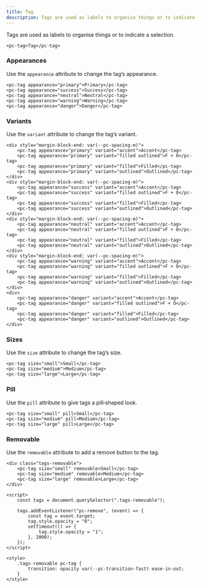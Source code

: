 ```yaml
---
title: Tag
description: Tags are used as labels to organise things or to indicate a selection.
---
```


Tags are used as labels to organise things or to indicate a selection.

```demo:open
<pc-tag>Tag</pc-tag>
```

### Appearances

Use the `appearance` attribute to change the tag’s appearance.

```demo
<pc-tag appearance="primary">Primary</pc-tag>
<pc-tag appearance="success">Success</pc-tag>
<pc-tag appearance="neutral">Neutral</pc-tag>
<pc-tag appearance="warning">Warning</pc-tag>
<pc-tag appearance="danger">Danger</pc-tag>
```

### Variants

Use the `variant` attribute to change the tag’s variant.

```demo
<div style="margin-block-end: var(--pc-spacing-m)">
    <pc-tag appearance="primary" variant="accent">Accent</pc-tag>
    <pc-tag appearance="primary" variant="filled outlined">F + O</pc-tag>
    <pc-tag appearance="primary" variant="filled">Filled</pc-tag>
    <pc-tag appearance="primary" variant="outlined">Outlined</pc-tag>
</div>
<div style="margin-block-end: var(--pc-spacing-m)">
    <pc-tag appearance="success" variant="accent">Accent</pc-tag>
    <pc-tag appearance="success" variant="filled outlined">F + O</pc-tag>
    <pc-tag appearance="success" variant="filled">Filled</pc-tag>
    <pc-tag appearance="success" variant="outlined">Outlined</pc-tag>
</div>
<div style="margin-block-end: var(--pc-spacing-m)">
    <pc-tag appearance="neutral" variant="accent">Accent</pc-tag>
    <pc-tag appearance="neutral" variant="filled outlined">F + O</pc-tag>
    <pc-tag appearance="neutral" variant="filled">Filled</pc-tag>
    <pc-tag appearance="neutral" variant="outlined">Outlined</pc-tag>
</div>
<div style="margin-block-end: var(--pc-spacing-m)">
    <pc-tag appearance="warning" variant="accent">Accent</pc-tag>
    <pc-tag appearance="warning" variant="filled outlined">F + O</pc-tag>
    <pc-tag appearance="warning" variant="filled">Filled</pc-tag>
    <pc-tag appearance="warning" variant="outlined">Outlined</pc-tag>
</div>
<div>
    <pc-tag appearance="danger" variant="accent">Accent</pc-tag>
    <pc-tag appearance="danger" variant="filled outlined">F + O</pc-tag>
    <pc-tag appearance="danger" variant="filled">Filled</pc-tag>
    <pc-tag appearance="danger" variant="outlined">Outlined</pc-tag>
</div>
```

### Sizes

Use the `size` attribute to change the tag’s size.

```demo
<pc-tag size="small">Small</pc-tag>
<pc-tag size="medium">Medium</pc-tag>
<pc-tag size="large">Large</pc-tag>
```

### Pill

Use the `pill` attribute to give tags a pill‐shaped look.

```demo
<pc-tag size="small" pill>Small</pc-tag>
<pc-tag size="medium" pill>Medium</pc-tag>
<pc-tag size="large" pill>Large</pc-tag>
```

### Removable

Use the `removable` attribute to add a remove button to the tag.

```demo
<div class="tags-removable">
    <pc-tag size="small" removable>Small</pc-tag>
    <pc-tag size="medium" removable>Medium</pc-tag>
    <pc-tag size="large" removable>Large</pc-tag>
</div>

<script>
    const tags = document.querySelector(".tags-removable");

    tags.addEventListener("pc-remove", (event) => {
        const tag = event.target;
        tag.style.opacity = "0";
        setTimeout(() => {
            tag.style.opacity = "1";
        }, 2000);
    });
</script>

<style>
    .tags-removable pc-tag {
        transition: opacity var(--pc-transition-fast) ease-in-out;
    }
</style>
```
